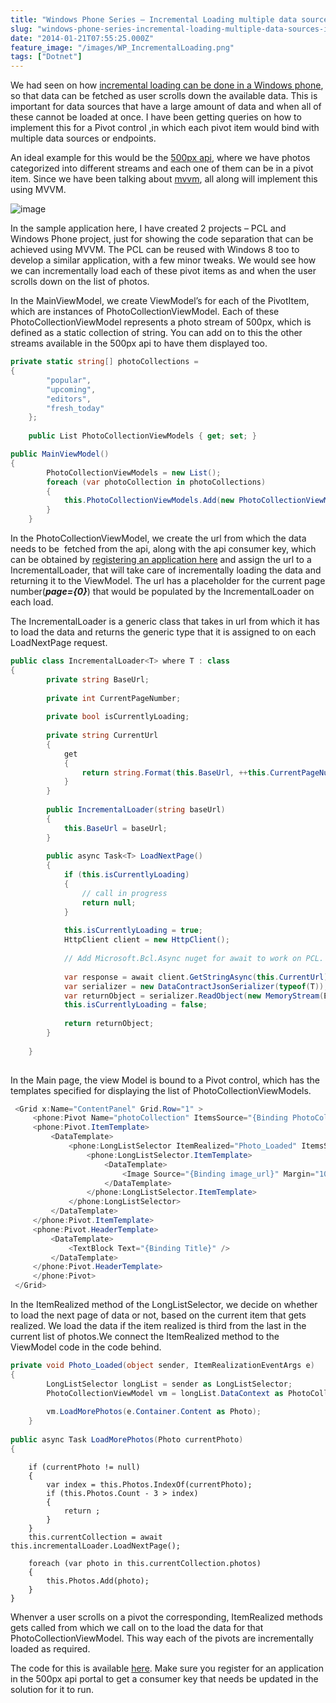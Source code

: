 ```yaml
---
title: "Windows Phone Series – Incremental Loading multiple data sources inside a Pivot"
slug: "windows-phone-series-incremental-loading-multiple-data-sources-inside-a-pivot"
date: "2014-01-21T07:55:25.000Z"
feature_image: "/images/WP_IncrementalLoading.png"
tags: ["Dotnet"]
---
```


We had seen on how [incremental loading can be done in a Windows phone](/posts/windows-phone-series-incremental-loading/), so that data can be fetched as user scrolls down the available data. This is important for data sources that have a large amount of data and when all of these cannot be loaded at once. I have been getting queries on how to implement this for a Pivot control ,in which each pivot item would bind with multiple data sources or endpoints.

An ideal example for this would be the [500px api](http://developers.500px.com/), where we have photos categorized into different streams and each one of them can be in a pivot item. Since we have been talking about [mvvm](/blog/tag/mvvm/), all along will implement this using MVVM.

![image](/images/WP_IncrementalLoading.png)

In the sample application here, I have created 2 projects – PCL and Windows Phone project, just for showing the code separation that can be achieved using MVVM. The PCL can be reused with Windows 8 too to develop a similar application, with a few minor tweaks. We would see how we can incrementally load each of these pivot items as and when the user scrolls down on the list of photos.

In the MainViewModel, we create ViewModel’s for each of the PivotItem, which are instances of PhotoCollectionViewModel. Each of these PhotoCollectionViewModel represents a photo stream of 500px, which is defined as a static collection of string. You can add on to this the other streams available in the 500px api to have them displayed too.

```csharp
private static string[] photoCollections =
{
        "popular",
        "upcoming",
        "editors",
        "fresh_today"
    };
    
    public List PhotoCollectionViewModels { get; set; }

public MainViewModel()
{
        PhotoCollectionViewModels = new List();
        foreach (var photoCollection in photoCollections)
        {
            this.PhotoCollectionViewModels.Add(new PhotoCollectionViewModel(photoCollection));
        }
    }
```    

In the PhotoCollectionViewModel, we create the url from which the data needs to be  fetched from the api, along with the api consumer key, which can be obtained by [registering an application here](http://500px.com/settings/applications) and assign the url to a IncrementalLoader, that will take care of incrementally loading the data and returning it to the ViewModel. The url has a placeholder for the current page number(**_page={0}_**) that would be populated by the IncrementalLoader on each load.

The IncrementalLoader is a generic class that takes in url from which it has to load the data and returns the generic type that it is assigned to on each LoadNextPage request.

```csharp
public class IncrementalLoader<T> where T : class
{
        private string BaseUrl;
    
        private int CurrentPageNumber;
    
        private bool isCurrentlyLoading;
    
        private string CurrentUrl
        {
            get
            {
                return string.Format(this.BaseUrl, ++this.CurrentPageNumber);
            }
        }
    
        public IncrementalLoader(string baseUrl)
        {
            this.BaseUrl = baseUrl;
        }
    
        public async Task<T> LoadNextPage()
        {
            if (this.isCurrentlyLoading)
            {
                // call in progress
                return null;
            }
    
            this.isCurrentlyLoading = true;
            HttpClient client = new HttpClient();
    
            // Add Microsoft.Bcl.Async nuget for await to work on PCL.
    
            var response = await client.GetStringAsync(this.CurrentUrl);
            var serializer = new DataContractJsonSerializer(typeof(T));
            var returnObject = serializer.ReadObject(new MemoryStream(Encoding.Unicode.GetBytes(response))) as T;
            this.isCurrentlyLoading = false;
    
            return returnObject;
        }
    
    }
    
```
In the Main page, the view Model is bound to a Pivot control, which has the templates specified for displaying the list of PhotoCollectionViewModels.

   ```csharp 
    <Grid x:Name="ContentPanel" Grid.Row="1" >
        <phone:Pivot Name="photoCollection" ItemsSource="{Binding PhotoCollectionViewModels}">
        <phone:Pivot.ItemTemplate>
            <DataTemplate>
                <phone:LongListSelector ItemRealized="Photo_Loaded" ItemsSource="{Binding Photos}" IsGroupingEnabled="False">
                    <phone:LongListSelector.ItemTemplate>
                        <DataTemplate>
                            <Image Source="{Binding image_url}" Margin="10" Width="500" />
                        </DataTemplate>
                    </phone:LongListSelector.ItemTemplate>
                </phone:LongListSelector>
            </DataTemplate>
        </phone:Pivot.ItemTemplate>
        <phone:Pivot.HeaderTemplate>
            <DataTemplate>
                <TextBlock Text="{Binding Title}" />
            </DataTemplate>
        </phone:Pivot.HeaderTemplate>
        </phone:Pivot>
    </Grid>
   ``` 
    

In the ItemRealized method of the LongListSelector, we decide on whether to load the next page of data or not, based on the current item that gets realized. We load the data if the item realized is third from the last in the current list of photos.We connect the ItemRealized method to the ViewModel code in the code behind.

```csharp
private void Photo_Loaded(object sender, ItemRealizationEventArgs e)
{
        LongListSelector longList = sender as LongListSelector;
        PhotoCollectionViewModel vm = longList.DataContext as PhotoCollectionViewModel;
    
        vm.LoadMorePhotos(e.Container.Content as Photo);
    }
    
public async Task LoadMorePhotos(Photo currentPhoto)
{
```
        if (currentPhoto != null)
        {
            var index = this.Photos.IndexOf(currentPhoto);
            if (this.Photos.Count - 3 > index)
            {
                return ;
            }
        }
        this.currentCollection = await this.incrementalLoader.LoadNextPage();
    
        foreach (var photo in this.currentCollection.photos)
        {
            this.Photos.Add(photo);
        }
    }
    

Whenver a user scrolls on a pivot the corresponding, ItemRealized methods gets called from which we call on to the load the data for that PhotoCollectionViewModel. This way each of the pivots are incrementally loaded as required.

The code for this is available [here](https://github.com/rahulpnath/Blog/tree/master/IncrementalLoading). Make sure you register for an application in the 500px api portal to get a consumer key that needs be updated in the solution for it to run.